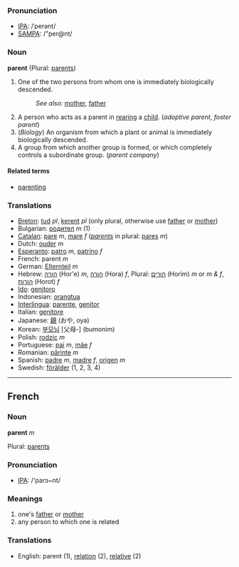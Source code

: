 ===Pronunciation===
*[[w:IPA|IPA]]: /ˈperənt/
*[[w:SAMPA|SAMPA]]: /"per@nt/

===Noun===
'''parent''' (Plural: [[parents]])

#One of the two persons from whom one is immediately biologically descended.
#:''See also:'' [[mother]], [[father]]
#A person who acts as a parent in [[rear]]ing a [[child]]. (''adoptive parent'', ''foster parent'')
#(''Biology'') An organism from which a plant or animal is immediately biologically descended.
#A group from which another group is formed, or which completely controls a subordinate group. (''parent company'')

====Related terms====
*[[parenting]]

===Translations===
*[[Breton]]: [[tud]] ''pl'', [[kerent]] ''pl'' (only plural, otherwise use [[father]] or [[mother]])
*Bulgarian: [[родител]] ''m'' (1)
*[[Catalan]]: [[pare]] ''m'', [[mare]] ''f'' (''[[parents]]'' in plural: [[pares]] ''m'')
*Dutch: [[ouder]] ''m''
*[[Esperanto]]: [[patro]] ''m'', [[patrino]] ''f''
*French: parent ''m''
*German: [[Elternteil]] ''m''
*Hebrew: [[הורה]] (Hor'e) ''m'', [[הורה]] (Hora) ''f'', Plural: [[הורים]] (Horim) ''m'' or ''m & f'', [[הורות]] (Horot) ''f''
*[[Ido]]: [[genitoro]]
*Indonesian: [[orangtua]]
*[[Interlingua]]: [[parente]], [[genitor]]
*Italian: [[genitore]]
*Japanese: [[親]] (おや, oya)
*Korean: [[부모님]] [父母-] (bumonim)
*Polish: [[rodzic]] ''m''
*Portuguese: [[pai]] ''m'', [[mãe]] ''f''
*Romanian: [[părinte]] ''m''
*Spanish: [[padre]] ''m'', [[madre]] ''f'', [[origen]] ''m''
*Swedish: [[förälder]] (1, 2, 3, 4)

----

==French==

===Noun===

'''parent''' ''m''

Plural: [[parents]]

===Pronunciation===
*[[w:IPA|IPA]]: /'parɔ~nt/

===Meanings===

#one's [[father]] or [[mother]]
#any person to which one is related

===Translations===
*English: parent (1), [[relation]] (2), [[relative]] (2)